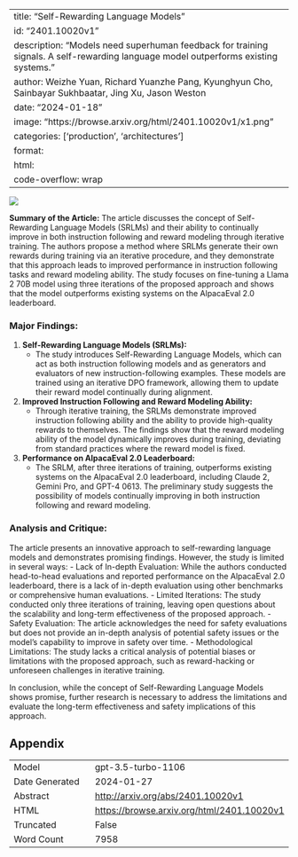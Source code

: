 
---
title: "Self-Rewarding Language Models"
id: "2401.10020v1"
description: "Models need superhuman feedback for training signals. A self-rewarding language model outperforms existing systems."
author: Weizhe Yuan, Richard Yuanzhe Pang, Kyunghyun Cho, Sainbayar Sukhbaatar, Jing Xu, Jason Weston
date: "2024-01-18"
image: "https://browse.arxiv.org/html/2401.10020v1/x1.png"
categories: ['production', 'architectures']
format:
  html:
    code-overflow: wrap
---

![](https://browse.arxiv.org/html/2401.10020v1/x1.png)

**Summary of the Article:**
The article discusses the concept of Self-Rewarding Language Models (SRLMs) and their ability to continually improve in both instruction following and reward modeling through iterative training. The authors propose a method where SRLMs generate their own rewards during training via an iterative procedure, and they demonstrate that this approach leads to improved performance in instruction following tasks and reward modeling ability. The study focuses on fine-tuning a Llama 2 70B model using three iterations of the proposed approach and shows that the model outperforms existing systems on the AlpacaEval 2.0 leaderboard.

### Major Findings:
1. **Self-Rewarding Language Models (SRLMs):**
    - The study introduces Self-Rewarding Language Models, which can act as both instruction following models and as generators and evaluators of new instruction-following examples. These models are trained using an iterative DPO framework, allowing them to update their reward model continually during alignment.
  
2. **Improved Instruction Following and Reward Modeling Ability:**
    - Through iterative training, the SRLMs demonstrate improved instruction following ability and the ability to provide high-quality rewards to themselves. The findings show that the reward modeling ability of the model dynamically improves during training, deviating from standard practices where the reward model is fixed.

3. **Performance on AlpacaEval 2.0 Leaderboard:**
    - The SRLM, after three iterations of training, outperforms existing systems on the AlpacaEval 2.0 leaderboard, including Claude 2, Gemini Pro, and GPT-4 0613. The preliminary study suggests the possibility of models continually improving in both instruction following and reward modeling.

### Analysis and Critique:
The article presents an innovative approach to self-rewarding language models and demonstrates promising findings. However, the study is limited in several ways:
- Lack of In-depth Evaluation: While the authors conducted head-to-head evaluations and reported performance on the AlpacaEval 2.0 leaderboard, there is a lack of in-depth evaluation using other benchmarks or comprehensive human evaluations.
- Limited Iterations: The study conducted only three iterations of training, leaving open questions about the scalability and long-term effectiveness of the proposed approach.
- Safety Evaluation: The article acknowledges the need for safety evaluations but does not provide an in-depth analysis of potential safety issues or the model's capability to improve in safety over time.
- Methodological Limitations: The study lacks a critical analysis of potential biases or limitations with the proposed approach, such as reward-hacking or unforeseen challenges in iterative training.

In conclusion, while the concept of Self-Rewarding Language Models shows promise, further research is necessary to address the limitations and evaluate the long-term effectiveness and safety implications of this approach.

## Appendix

|          |          |
|----------|----------|
| Model     | gpt-3.5-turbo-1106       |
| Date Generated     | 2024-01-27       |
| Abstract | [http://arxiv.org/abs/2401.10020v1](http://arxiv.org/abs/2401.10020v1)        |
| HTML     | [https://browse.arxiv.org/html/2401.10020v1](https://browse.arxiv.org/html/2401.10020v1)       |
| Truncated       | False       |
| Word Count       | 7958       |